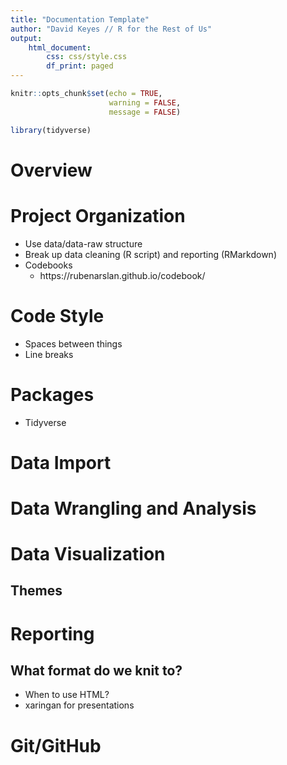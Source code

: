 ```yaml
---
title: "Documentation Template"
author: "David Keyes // R for the Rest of Us"
output: 
    html_document:
        css: css/style.css
        df_print: paged
---
```


```r
knitr::opts_chunk$set(echo = TRUE,
                      warning = FALSE,
                      message = FALSE)
```

```r
library(tidyverse)
```

# Overview

# Project Organization

- Use data/data-raw structure
- Break up data cleaning (R script) and reporting (RMarkdown)
- Codebooks 
  - https://rubenarslan.github.io/codebook/

# Code Style

- Spaces between things
- Line breaks

# Packages

- Tidyverse

# Data Import

# Data Wrangling and Analysis

# Data Visualization

## Themes

# Reporting

## What format do we knit to?

- When to use HTML?
- xaringan for presentations


# Git/GitHub


